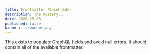 ```yaml
---
title: Frontmatter Placeholder
description: The mystery...
date: 2020-25-03
published: false
banner: './banner.png'
---
```


This exists to populate GraphQL fields and avoid null errors. It should contain
all of the available frontmatter.
